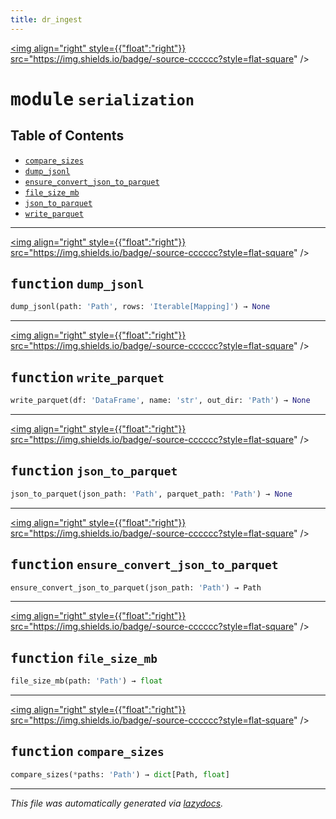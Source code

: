 ```yaml
---
title: dr_ingest
---
```


<a href="https://github.com/drothermel/dr_ingest/blob/main/src/dr_ingest/serialization.py"><img align="right" style={{"float":"right"}} src="https://img.shields.io/badge/-source-cccccc?style=flat-square" /></a>

# <kbd>module</kbd> `serialization`



## Table of Contents
- [`compare_sizes`](./dr_ingest.serialization#function-compare-sizes)
- [`dump_jsonl`](./dr_ingest.serialization#function-dump-jsonl)
- [`ensure_convert_json_to_parquet`](./dr_ingest.serialization#function-ensure-convert-json-to-parquet)
- [`file_size_mb`](./dr_ingest.serialization#function-file-size-mb)
- [`json_to_parquet`](./dr_ingest.serialization#function-json-to-parquet)
- [`write_parquet`](./dr_ingest.serialization#function-write-parquet)



---

<a href="https://github.com/drothermel/dr_ingest/blob/main/src/dr_ingest/serialization.py#L15"><img align="right" style={{"float":"right"}} src="https://img.shields.io/badge/-source-cccccc?style=flat-square" /></a>

## <kbd>function</kbd> `dump_jsonl`

```python
dump_jsonl(path: 'Path', rows: 'Iterable[Mapping]') → None
```





---

<a href="https://github.com/drothermel/dr_ingest/blob/main/src/dr_ingest/serialization.py#L28"><img align="right" style={{"float":"right"}} src="https://img.shields.io/badge/-source-cccccc?style=flat-square" /></a>

## <kbd>function</kbd> `write_parquet`

```python
write_parquet(df: 'DataFrame', name: 'str', out_dir: 'Path') → None
```





---

<a href="https://github.com/drothermel/dr_ingest/blob/main/src/dr_ingest/serialization.py#L42"><img align="right" style={{"float":"right"}} src="https://img.shields.io/badge/-source-cccccc?style=flat-square" /></a>

## <kbd>function</kbd> `json_to_parquet`

```python
json_to_parquet(json_path: 'Path', parquet_path: 'Path') → None
```





---

<a href="https://github.com/drothermel/dr_ingest/blob/main/src/dr_ingest/serialization.py#L58"><img align="right" style={{"float":"right"}} src="https://img.shields.io/badge/-source-cccccc?style=flat-square" /></a>

## <kbd>function</kbd> `ensure_convert_json_to_parquet`

```python
ensure_convert_json_to_parquet(json_path: 'Path') → Path
```





---

<a href="https://github.com/drothermel/dr_ingest/blob/main/src/dr_ingest/serialization.py#L65"><img align="right" style={{"float":"right"}} src="https://img.shields.io/badge/-source-cccccc?style=flat-square" /></a>

## <kbd>function</kbd> `file_size_mb`

```python
file_size_mb(path: 'Path') → float
```





---

<a href="https://github.com/drothermel/dr_ingest/blob/main/src/dr_ingest/serialization.py#L69"><img align="right" style={{"float":"right"}} src="https://img.shields.io/badge/-source-cccccc?style=flat-square" /></a>

## <kbd>function</kbd> `compare_sizes`

```python
compare_sizes(*paths: 'Path') → dict[Path, float]
```







---

_This file was automatically generated via [lazydocs](https://github.com/ml-tooling/lazydocs)._
